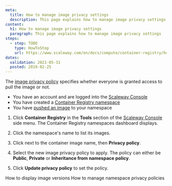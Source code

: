 ```yaml
---
meta:
  title: How to manage image privacy settings
  description: This page explains how to manage image privacy settings
content:
  h1: How to manage image privacy settings
  paragraph: This page explains how to manage image privacy settings
steps:
  - step: TODO
    type: HowToStep
    url: https://www.scaleway.com/en/docs/compute/container-registry/how-to/manage-image-privacy-settings/
dates:
  validation: 2021-05-31
  posted: 2019-02-25
---
```


The [image privacy policy](/compute/container-registry/concepts#image-privacy-policies) specifies whether everyone is granted access to pull the image or not.

<Message type="requirement">

- You have an account and are logged into the [Scaleway Console](https://console.scaleway.com) 
- You have created a [Container Registry namespace](/compute/container-registry/how-to/create-namespace)
- You have [pushed an image](/compute/container-registry/how-to/push-images) to your namespace 

</Message>

1. Click **Container Registry** in the **Tools** section of the [Scaleway Console](https://console.scaleway.com) side menu. The Container Registry namespaces dashboard displays.

  <Lightbox src="scaleway-registry_namespace_list.png" />

2. Click the namespace's name to list its images.

3. Click <Icon name="more" /> next to the container image name, then **Privacy policy**.
    <Lightbox src="scaleway-registry_image_privacy.png" />

4. Select the new image privacy policy to apply. The policy can either be **Public**, **Private** or **Inheritance from namespace policy**.
    <Lightbox src="scaleway-registry_privacy_policy.png" />

5. Click **Update privacy policy** to set the policy.

<Navigation title="See Also">
  <PreviousButton to="/compute/container-registry/how-to/display-image-versions/">How to display image versions</PreviousButton>
  <NextButton to="/compute/container-registry/how-to/manage-namespace-privacy-policies/">How to manage namespace privacy policies</NextButton>
</Navigation>
